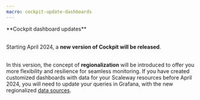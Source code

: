 ```yaml
---
macro: cockpit-update-dashboards
---
```


<Message type="">
**Cockpit dashboard updates** <br /><br />

 Starting April 2024, a **new version of Cockpit will be released**. <br /><br />

 In this version, the concept of **regionalization** will be introduced to offer you more flexibility and resilience for seamless monitoring. If you have created customized dashboards with data for your Scaleway resources before April 2024, you will need to update your queries in Grafana, with the new regionalized [data sources](/observability/cockpit/concepts/#data-sources/).
</Message>
